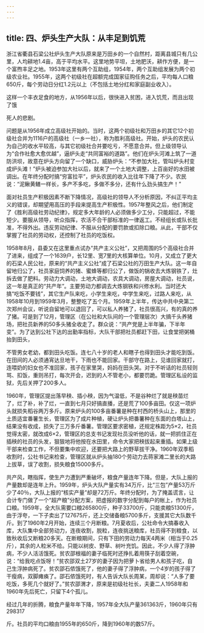 ```yaml
---
---
---
```

title: 四、炉头生产大队：从丰足到饥荒
---



浙江省衢县石梁公社炉头生产大队原来是万田乡的一个自然村，距离县城只有几公里，人均耕地1.4亩，高于平均水平。这里地势平坦，土地肥沃，耕作方便，是一个富煦丰足之地。1953年这里有两个互助组，1954年，两个互助组发展为两个初级农业社。1955年，这两个初级社在超额完成国家征购任务之后，平均每人口粮650斤，每个劳动日分红1.2元以上（不包括土地分红和家庭副业收入）。

这样一个丰衣足食的地方，从1956年以后，很快进入贫困，进入饥荒，而且出现了饿

死人的悲剧。

问题是从1956年成立高级社开始的。当时，这两个初级社和万田乡的其它12个初级社合并为1116户的高级社（一乡一社），称为胜利高级社。开始，炉头的农民认为自己的收水平较高，与其它初级社合并要吃亏，不愿意合并。但上级领导认为“合作社愈大愈优越”，逼炉头走“共同富裕的道路”。他们在炉头河滩上筑了一道防洪坝，故意在炉头方向留了一个缺口，威胁炉头：“不参加大社，管叫炉头村变成炉头滩！”炉头被迫参加大社以后，就来了一个土地大调整，上百亩好的水田被调出。在年终分配时搞“穷富拉平”，炉头农民的收入比往年下降了不少。农民说：“泥鳅黄鳝一样长，多产不多吃，多做不多分，还有什么劲头搞生产！”

面对社员生产积极因素不断下降情况，高级社的领导人不分析原因，不纠正平均主义的错误，却期望用高压的手段来提高生产积极性。1957年整风之后，他们制定了《胜利高级社劳动纪律》，规定多大年龄的人必须做多少工分，只能超过，不能短少。要服从领导，听众指挥，农活不合干部标准的一律返工。不经组长或队长批准，不得外出。违反劳动纪律、不服从分配的要罚款或扣除口粮。从此，干部不仅掌握了社员的劳动权，还控制了社员的吃饭权。

1958年8月，县委又在这里重点试办“共产主义公社”，又把周围的5个高级社合并了进来，组成了一个1639户，长12里、宽7里的大核算单位。10月，又成立了更大的石梁人民公社，原来的“共产主义公社”成了石梁公社的万田生产大队。这一年自留地归公了，社员家庭饲养的猪、蜜蜂等都归公了，做饭的锅收去大炼钢铁了，灶拆去做了肥料。劳动力大调动，土地大调动，农具大调动，房屋大调动，社员说，这一年是真正的“共产年”。主要劳动力都调去大炼钢铁和兴修水利。当时还大搞“吃饭不要钱”，其它生产队来吃，小学生来吃，中学生来吃，过路人来吃，从1958年10月到1959年3月，整整吃了五个月。1959年上半年，传达中共中央第二次郑州会议，听说自留地可以退回了，可以私人养猪了，社员很高兴，有的真的养了猪。可是到了12月，管理区（在公社和大队间的一个管理层次）大搞千头养猪场，把社员新养的50多头猪全收走了。群众说：“共产党是上半年骗，下半年变”。为了达到公社下达的出勤率指标，大队干部把社员都赶下田，让食堂把粥桶抬到田头，

不管男女老幼，都到田头吃饭。连七八十岁的老人和瞎子也得到田头才能吃到饭。在田间的人必须通宵达旦地干，下雨也不能回家。干部守在路上，见谁回家就打，连喂奶的妇女也不准回家，孩子在家里哭，妈妈在田头哭。对于不听话的社员轻则骂、扣饭，重则吊打，每次开会，迟到的人不管老小，都要罚跪。管理区私设的监狱，先后关押了200多人。

1960年，管理区提出落早秧、插小秧，因为气温低，不是谷种烂了就是秧苗烂了，烂了补，补了烂，一直到七月只好搞直播，还是荒了100多亩田。仅这一项炉头就损失稻谷两万多斤。原来炉头的100多亩番薯是种在村西的桥头山上，那里的土质适宜番薯生长，管理区为了成片种植，硬让炉头把番薯种在东面的白塔山上，结果没有收成，损失了三万多斤番薯。管理区要求密植，还规定株距为5×2，社员觉得太密，就改成6×2，管理区的总支书记发现社员没听他的话，就一把抓住正在插秧的社员的头发，狠狠地将他按在水田里，命令大家把秧拔起来重插。如果上级干部来检查工作，不但要集中欢迎，还要把大路上的野草拔干净。1960年双季稻收割时，公社书记来检查，管理区就从炉头抽180个劳动力去蒋家滩二里长的大路上拔草，误了收割，损失粮食15000多斤。

共产风，瞎指挥，使生产力遭到严重破坏，粮食产量连年下降。但是，大队上报的产量数却是连年上升。1959年，炉头大队产量实有34万斤，比“三包”产量53万斤少了40％，大队上报的“核实产量”却是72万斤。年终分配时，为了掩盖谎言，让会计专门做了一个“超产粮”分配方案，把虚报的数字分配到每户的帐上，作为社员口粮。1959年，全大队需要口粮265800斤，种子33700斤，只能卖粮51300斤，由于浮夸，一下子卖出了127675斤，还上交储备粮5700多斤，支援其它大队数千斤。到了1960年2月开始，连续三个月断粮。7月夏收后，公社命令大搞春收入库，大队集中全部劳动力，连夜收割，脱粒，连夜挑送粮库，社员得不到粮食，以致秋收后又断粮20多天。在断粮期间，只有下田的劳动力每天4两米（相当于0.25斤），其余的人粒米不给。只能以树皮、野草、树叶充饥。因此，不少人得了浮肿病，不少人活活饿死。贫农邵根福的妻子临死时还挣扎着用筷子刮着空碗，说：“给我吃点饭呀！”贫农邵双土27岁的妻子因为把萝卜省给男人和孩子吃，自己生浮肿病死了。贫农邵石侬饿死了，他的妻子得了浮肿病，一个4岁的孩子得了干瘦病，双脚瘫痪了。邵石侬饿死时，有人告诉大队长周某，周却说：“人多了要吃饭，多死几个就好了。”贫农邵渭才，原来是初级社社长，夫妻二人1958年和1960年先后死亡，只留下4个孤儿。

经过几年的折腾，粮食产量年年下降，1957年全大队产量361363斤，1960年只有298317

斤。社员的平均口粮由1955年的650斤，降到1960年的数57斤。